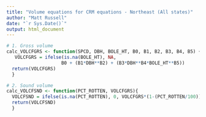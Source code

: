 ```yaml
---
title: "Volume equations for CRM equations - Northeast (All states)"
author: "Matt Russell"
date: "`r Sys.Date()`"
output: html_document
---
```


```r
# 1. Gross volume
calc_VOLCFGRS <- function(SPCD, DBH, BOLE_HT, B0, B1, B2, B3, B4, B5) {
   VOLCFGRS = ifelse(is.na(BOLE_HT), NA,
                    B0 + (B1*DBH**B2) + (B3*DBH**B4*BOLE_HT**B5)) 
  return(VOLCFGRS)
  }
```

```r
# 2. Sound volume
calc_VOLCFSND <- function(PCT_ROTTEN, VOLCFGRS){
  VOLCFSND = ifelse(is.na(PCT_ROTTEN), 0, VOLCFGRS*(1-(PCT_ROTTEN/100)))
  return(VOLCFSND)
  } 
```
